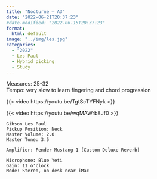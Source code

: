 ```yaml
---
title: "Nocturne – A3"
date: "2022-06-21T20:37:23"
#date-modified: "2022-06-15T20:37:23"
format: 
  html: default
image: "../img/les.jpg"
categories:
  - "2022"
  - Les Paul
  - Hybrid picking
  - Study
---
```


Measures: 25-32\
Tempo: very slow to learn fingering and chord progression

{{< video https://youtu.be/TgtScTYFNyk >}}

{{< video https://youtu.be/wqMAWrb8Jf0 >}}

```         
Gibson Les Paul
Pickup Position: Neck
Master Volume: 2.0
Master Tone: 3.5

Amplifier: Fender Mustang 1 [Custom Deluxe Reverb]

Microphone: Blue Yeti 
Gain: 11 o'clock
Mode: Stereo, on desk near iMac
```

